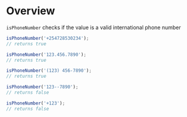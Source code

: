 <Meta title="Modules/Validation/isPhoneNumber" />

# Overview

`isPhoneNumber` checks if the value is a valid international phone number

```js
isPhoneNumber('+254728530234');
// returns true

isPhoneNumber('123.456.7890');
// returns true

isPhoneNumber('(123) 456-7890');
// returns true

isPhoneNumber('123--7890');
// returns false

isPhoneNumber('+123');
// returns false
```

